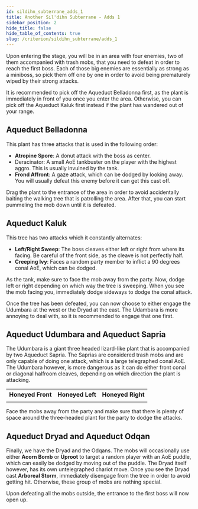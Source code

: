 ```yaml
---
id: sildihn_subterrane_adds_1
title: Another Sil'dihn Subterrane - Adds 1
sidebar_position: 2
hide_title: false
hide_table_of_contents: true
slug: /criterion/sildihn_subterrane/adds_1
---
```


Upon entering the stage, you will be in an area with four enemies, two of them accompanied with trash mobs, that you need to defeat in order to reach the first boss. Each of those big enemies are essentially as strong as a miniboss, so pick them off one by one in order to avoid being prematurely wiped by their strong attacks.

It is recommended to pick off the Aqueduct Belladonna first, as the plant is immediately in front of you once you enter the area. Otherwise, you can pick off the Aqueduct Kaluk first instead if the plant has wandered out of your range.

## Aqueduct Belladonna

This plant has three attacks that is used in the following order:
- **Atropine Spore**: A donut attack with the boss as center.
- <Tankbuster>Deracinator</Tankbuster>: A small AoE tankbuster on the player with the highest aggro. This is usually invulned by the tank.
- **Frond Affront**: A gaze attack, which can be dodged by looking away. You will usually defeat this enemy before it can get this cast off.

Drag the plant to the entrance of the area in order to avoid accidentally baiting the walking tree that is patrolling the area. After that, you can start pummeling the mob down until it is defeated.

<KittenAsset path='ass/adds1/aqueduct_belladonna.webm' wrapper='div' />


## Aqueduct Kaluk

This tree has two attacks which it constantly alternates:
- **Left/Right Sweep**: The boss cleaves either left or right from where its facing. Be careful of the front side, as the cleave is not perfectly half.
- **Creeping Ivy**: Faces a random party member to inflict a 90 degrees conal AoE, which can be dodged.

As the tank, make sure to face the mob away from the party. Now, dodge left or right depending on which way the tree is sweeping. When you see the mob facing you, immediately dodge sideways to dodge the conal attack.

<KittenAsset path='ass/adds1/aqueduct_kaluk.webm' wrapper='div' />

Once the tree has been defeated, you can now choose to either engage the Udumbara at the west or the Dryad at the east. The Udambara is more annoying to deal with, so it is recommended to engage that one first.

## Aqueduct Udumbara and Aqueduct Sapria

The Udumbara is a giant three headed lizard-like plant that is accompanied by two Aqueduct Sapria. The Saprias are considered trash mobs and are only capable of doing one attack, which is a large telegraphed conal AoE. The Udumbara however, is more dangerous as it can do either front conal or diagonal halfroom cleaves, depending on which direction the plant is attacking.

<table>
    <tr>
        <th>Honeyed Front</th>
        <th>Honeyed Left</th>
        <th>Honeyed Right</th>
    </tr>
    <tr>
        <td><KittenAsset path='ass/adds1/aqueduct_udumbara_honeyed_front.png' /></td>
        <td><KittenAsset path='ass/adds1/aqueduct_udumbara_honeyed_left.png' /></td>
        <td><KittenAsset path='ass/adds1/aqueduct_udumbara_honeyed_right.png' /></td>
    </tr>
</table>

Face the mobs away from the party and make sure that there is plenty of space around the three-headed plant for the party to dodge the attacks.

<KittenAsset path='ass/adds1/aqueduct_udumbara.webm' wrapper='div' />


## Aqueduct Dryad and Aqueduct Odqan

Finally, we have the Dryad and the Odqans. The mobs will occasionally use either <strong>Acorn Bomb</strong> or <strong>Uproot</strong> to target a random player with an AoE puddle, which can easily be dodged by moving out of the puddle. The Dryad itself however, has its own untelegraphed chariot move. Once you see the Dryad cast <strong>Arboreal Storm</strong>, immediately disengage from the tree in order to avoid getting hit. Otherwise, these group of mobs are nothing special.

<KittenAsset path='ass/adds1/aqueduct_dryad.webm' wrapper='div' />

Upon defeating all the mobs outside, the entrance to the first boss will now open up.